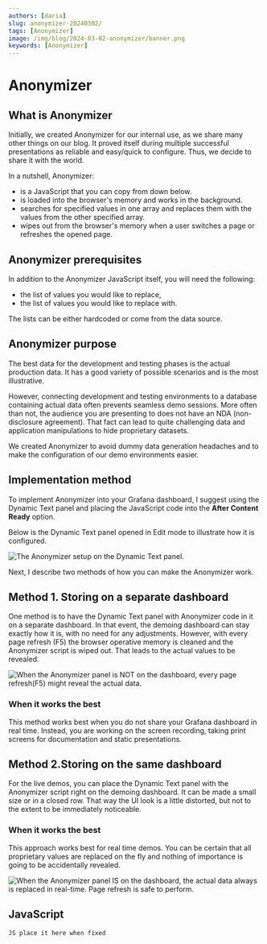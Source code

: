 ```yaml
---
authors: [daria]
slug: anonymizer-20240302/
tags: [Anonymizer]
image: /img/blog/2024-03-02-anonymizer/banner.png
keywords: [Anonymizer]
---
```



# Anonymizer

## What is Anonymizer

Initially, we created Anonymizer for our internal use, as we share many other things on our blog. It proved itself during multiple successful presentations as reliable and easy/quick to configure. Thus, we decide to share it with the world.

In a nutshell, Anonymizer:

- is a JavaScript that you can copy from down below.
- is loaded into the browser's memory and works in the background.
- searches for specified values in one array and replaces them with the values from the other specified array.
- wipes out from the browser's memory when a user switches a page or refreshes the opened page.

## Anonymizer prerequisites

In addition to the Anonymizer JavaScript itself, you will need the following:

- the list of values you would like to replace,
- the list of values you would like to replace with.

The lists can be either hardcoded or come from the data source.

## Anonymizer purpose

The best data for the development and testing phases is the actual production data. It has a good variety of possible scenarios and is the most illustrative.

However, connecting development and testing environments to a database containing actual data often prevents seamless demo sessions. More often than not, the audience you are presenting to does not have an NDA (non-disclosure agreement). That fact can lead to quite challenging data and application manipulations to hide proprietary datasets.

We created Anonymizer to avoid dummy data generation headaches and to make the configuration of our demo environments easier.

## Implementation method

To implement Anonymizer into your Grafana dashboard, I suggest using the Dynamic Text panel and placing the JavaScript code into the **After Content Ready** option.

Below is the Dynamic Text panel opened in Edit mode to illustrate how it is configured.

<Image
  title="The Anonymizer setup on the Dynamic Text panel."
  src="/img/blog/2024-03-02-anonymizer/anony-edit.png"
/>

Next, I describe two methods of how you can make the Anonymizer work.

## Method 1. Storing on a separate dashboard

One method is to have the Dynamic Text panel with Anonymizer code in it on a separate dashboard. In that event, the demoing dashboard can stay exactly how it is, with no need for any adjustments.
However, with every page refresh (F5) the browser operative memory is cleaned and the Anonymizer script is wiped out. That leads to the actual values to be revealed.

<Image
  title="When the Anonymizer panel is NOT on the dashboard, every page refresh(F5) might reveal the actual data."
  src="/img/blog/2024-03-02-anonymizer/anony-no-form.png"
/>

### When it works the best

This method works best when you do not share your Grafana dashboard in real time. Instead, you are working on the screen recording, taking print screens for documentation and static presentations.

## Method 2.Storing on the same dashboard

For the live demos, you can place the Dynamic Text panel with the Anonymizer script right on the demoing dashboard. It can be made a small size or in a closed row.
That way the UI look is a little distorted, but not to the extent to be immediately noticeable.

### When it works the best

This approach works best for real time demos. You can be certain that all proprietary values are replaced on the fly and nothing of importance is going to be accidentally revealed.

<Image
  title="When the Anonymizer panel IS on the dashboard, the actual data always is replaced in real-time. Page refresh is safe to perform."
  src="/img/blog/2024-03-02-anonymizer/anony-yes-form.png"
/>

## JavaScript

`JS
place it here when fixed
`
